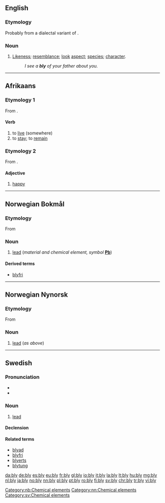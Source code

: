 ==English==

===Etymology===
Probably from a dialectal variant of {{term|blee||complexion, aspect, colour, hue|lang=en}}.

===Noun===
{{en-noun|blies}}

# {{context|now|_|chiefly|_|dialectal|lang=en}} [[likeness|Likeness]]; [[resemblance]]; [[look]] [[aspect]]; [[species]]; [[character]]. 
#: ''I see a '''bly''' of your father about you.''

----
==Afrikaans==

===Etymology 1===
From {{etyl|nl|af}} {{term|blijven|lang=nl}}.

====Verb====
{{af-verb|blywende}}

# to [[live]] (somewhere)
# to [[stay]]; to [[remain]]

===Etymology 2===
From {{etyl|nl|af}} {{term|blij|lang=nl}}.

====Adjective====
{{af-adj}}

# [[happy]]

----

==Norwegian Bokmål==
{{wikipedia|lang=no}}

===Etymology===
From {{etyl|non|nb}} {{term|blý|lang=non}}

===Noun===
{{head|nb|noun|g=n|definite singular|blyet}} {{context|uncountable|lang=nb}}

# [[lead]] (''material and chemical element, symbol'' '''[[Pb]]''') 

====Derived terms====
* [[blyfri]]

[[Category:nb:Chemical elements]]

----
==Norwegian Nynorsk==
{{wikipedia|lang=nn}}

===Etymology===
From {{etyl|non|nn}} {{term|blý|lang=non}}

===Noun===
{{head|nn|noun|g=n|definite singular|blyet}} {{context|uncountable|lang=nn}} 

# [[lead]] (''as above'')

[[Category:nn:Chemical elements]]

----

==Swedish==

===Pronunciation===
* {{IPA|/blyː/|lang=sv}}
* {{audio|Sv-bly.ogg|audio|lang=sv}}

===Noun===
{{sv-noun|n|-}}

# [[lead]] {{qualifier|chemical element}}

====Declension====
{{sv-noun-unc-irreg-n|2=blyet}}

====Related terms====
* [[blyad]]
* [[blyfri]]
* [[blyerts]]
* [[blytung]]

[[Category:sv:Chemical elements]]

[[da:bly]]
[[de:bly]]
[[es:bly]]
[[eu:bly]]
[[fr:bly]]
[[gl:bly]]
[[io:bly]]
[[it:bly]]
[[la:bly]]
[[lt:bly]]
[[hu:bly]]
[[mg:bly]]
[[nl:bly]]
[[ja:bly]]
[[no:bly]]
[[nn:bly]]
[[pl:bly]]
[[pt:bly]]
[[ro:bly]]
[[fi:bly]]
[[sv:bly]]
[[chr:bly]]
[[tr:bly]]
[[vi:bly]]
